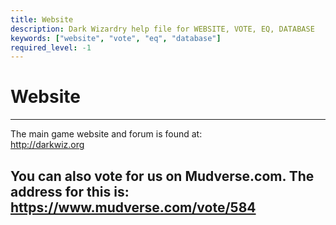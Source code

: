 ```yaml
---
title: Website
description: Dark Wizardry help file for WEBSITE, VOTE, EQ, DATABASE
keywords: ["website", "vote", "eq", "database"]
required_level: -1
---
```


# Website

---  
The main game website and forum is found at:  
    http://darkwiz.org  

You can also vote for us on Mudverse.com. The address for this is:  
    https://www.mudverse.com/vote/584  
---